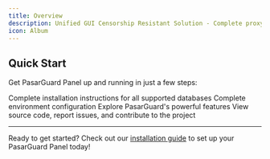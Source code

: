 ```yaml
---
title: Overview
description: Unified GUI Censorship Resistant Solution - Complete proxy management platform
icon: Album
---
```


## Quick Start

Get PasarGuard Panel up and running in just a few steps:

<Cards>
  <Card title="Installation Guide" href="/panel/installation">
    Complete installation instructions for all supported databases
  </Card>

  <Card title="Configuration Guide" href="/panel/configuration">
    Complete environment configuration 
  </Card>

  <Card title="Features" href="/panel/configuration">
    Explore PasarGuard's powerful features
  </Card>
  
  <Card title="GitHub Repository" href="https://github.com/PasarGuard/panel">
    View source code, report issues, and contribute to the project
  </Card>

</Cards>

---

Ready to get started? Check out our [installation guide](/panel/installation) to set up your PasarGuard Panel today!
